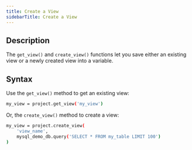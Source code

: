 ```yaml
---
title: Create a View
sidebarTitle: Create a View
---
```


## Description

The `get_view()` and `create_view()` functions let you save either an existing view or a newly created view into a variable.

## Syntax

Use the `get_view()` method to get an existing view:

```bash
my_view = project.get_view('my_view')
```

Or, the `create_view()` method to create a view:

```bash
my_view = project.create_view(
    'view_name',
    mysql_demo_db.query('SELECT * FROM my_table LIMIT 100')
)
```
